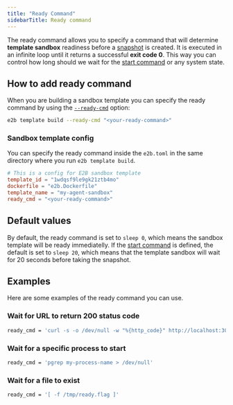---
title: "Ready Command"
sidebarTitle: Ready command
---

The ready command allows you to specify a command that will determine **template sandbox** readiness before a [snapshot](/sandbox-template#how-it-works) is created.
It is executed in an infinite loop until it returns a successful **exit code&nbsp;0**.
This way you can control how long should we wait for the [start command](/sandbox-template/start-cmd) or any system state.


## How to add ready command

When you are building a sandbox template you can specify the ready command by using the [`--ready-cmd`](/sdk-reference/cli/v1.5.0/template#e2b-template-build) option:

```bash
e2b template build --ready-cmd "<your-ready-command>"
```

### Sandbox template config
You can specify the ready command inside the `e2b.toml` in the same directory where you run `e2b template build`.
<CodeGroup isFileName title="e2b.toml" isRunnable={false}>
  ```toml e2b.toml highlight={5}
  # This is a config for E2B sandbox template
  template_id = "1wdqsf9le9gk21ztb4mo"
  dockerfile = "e2b.Dockerfile"
  template_name = "my-agent-sandbox"
  ready_cmd = "<your-ready-command>"
  ```
</CodeGroup>

## Default values
By default, the ready command is set to `sleep 0`, which means the sandbox template will be ready immediatelly.
If the [start command](/sandbox-template/start-cmd) is defined, the default is set to `sleep 20`, which means that the template sandbox will wait for 20 seconds before taking the snapshot.

## Examples
Here are some examples of the ready command you can use.

### Wait for URL to return 200 status code
```bash
ready_cmd = 'curl -s -o /dev/null -w "%{http_code}" http://localhost:3000 | grep -q "200"'
```

### Wait for a specific process to start
```bash
ready_cmd = 'pgrep my-process-name > /dev/null'
```

### Wait for a file to exist
```bash
ready_cmd = '[ -f /tmp/ready.flag ]'
```